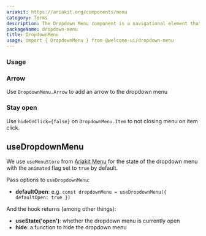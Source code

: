 ```yaml
---
ariakit: https://ariakit.org/components/menu
category: forms
description: The Dropdown Menu component is a navigational element that reveals a list of options or actions when triggered by a user interaction, such as clicking a button. It provides a compact and efficient way to present multiple choices without cluttering the interface. Dropdown menus enhance usability by organizing related items in a hierarchical structure, making it easier for users to find and select options.
packageName: dropdown-menu
title: DropdownMenu
usage: import { DropdownMenu } from @welcome-ui/dropdown-menu
---
```


### Usage

<div data-playground="example.tsx" data-component="DropdownMenu"></div>

### Arrow

Use `DropdownMenu.Arrow` to add an arrow to the dropdown menu

<div data-playground="arrow.tsx" data-component="DropdownMenu"></div>

### Stay open

Use `hideOnClick={false}` on `DropdownMenu.Item` to not closing menu on item click.

<div data-playground="open.tsx" data-component="DropdownMenu"></div>

## useDropdownMenu

We use `useMenuStore` from [Ariakit Menu](https://ariakit.org/reference/use-menu-store) for the state of the dropdown menu with the `animated` flag set to `true` by default.

Pass options to `useDropdownMenu`:

- **defaultOpen**: e.g. `const dropdownMenu = useDropdownMenu({ defaultOpen: true })`

And the hook returns (among other things):

- **useState('open')**: whether the dropdown menu is currently open
- **hide**: a function to hide the dropdown menu
